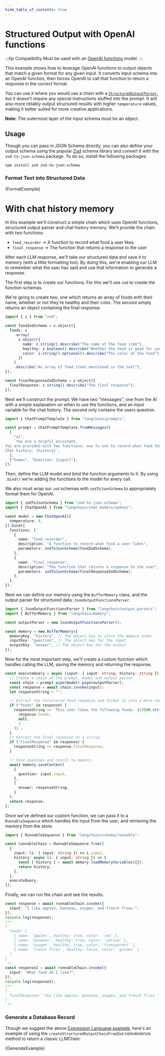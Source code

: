 ```yaml
---
hide_table_of_contents: true
---
```



# Structured Output with OpenAI functions

:::tip Compatibility
Must be used with an [OpenAI functions](https://platform.openai.com/docs/guides/gpt/function-calling) model.
:::

This example shows how to leverage OpenAI functions to output objects that match a given format for any given input.
It converts input schema into an OpenAI function, then forces OpenAI to call that function to return a response in the correct format.

You can use it where you would use a chain with a [`StructuredOutputParser`](/docs/modules/model_io/output_parsers), but it doesn't require any special
instructions stuffed into the prompt. It will also more reliably output structured results with higher `temperature` values, making it better suited
for more creative applications.

**Note:** The outermost layer of the input schema must be an object.

## Usage

Though you can pass in JSON Schema directly, you can also define your output schema using the popular [Zod](https://zod.dev) schema
library and convert it with the `zod-to-json-schema` package. To do so, install the following packages:

```bash npm2yarn
npm install zod zod-to-json-schema
```

### Format Text into Structured Data


<CodeBlock language="typescript">{FormatExample}</CodeBlock>

# With chat history memory

In this example we'll construct a simple chain which uses OpenAI functions, structured output parser and chat history memory.
We'll provide the chain with two functions:

- `food_recorder` -> A function to record what food a user likes.
- `final_response` -> The function that returns a response to the user

After each LLM response, we'll take our structured data and save it to memory (with a little formatting too). By doing this, we're enabling our LLM to
remember what the user has said and use that information to generate a response.

The first step is to create our functions. For this we'll use `zod` to create the function schemas.

We're going to create two, one which returns an array of foods with their name, whether or not they're healthy and their color.
The second simply returns an object containing the final response.

```typescript
import { z } from "zod";
```

```typescript
const foodZodSchema = z.object({
  foods: z
    .array(
      z.object({
        name: z.string().describe("The name of the food item"),
        healthy: z.boolean().describe("Whether the food is good for you"),
        color: z.string().optional().describe("The color of the food"),
      })
    )
    .describe("An array of food items mentioned in the text"),
});

const finalResponseZodSchema = z.object({
  finalResponse: z.string().describe("The final response"),
});
```

Next we'll construct the prompt. We have two "messages", one from the AI with a simple explanation on when to use the functions, and an input variable for the chat history. The second only contains the users question.

```typescript
import { ChatPromptTemplate } from "langchain/prompts";
```

```typescript
const prompt = ChatPromptTemplate.fromMessages([
  [
    "ai",
    `You are a helpful assistant.
You are provided with two functions: one to use to record what food the user likes, and one to use when replying to user questions.
Chat history: {history}`,
  ],
  ["human", "Question: {input}"],
]);
```

Then, define the LLM model and bind the function arguments to it. By using `.bind()` we're adding the functions to the model for every call.

We also must wrap our `zod` schemas with `zodToJsonSchema` to appropriately format them for OpenAI.

```typescript
import { zodToJsonSchema } from "zod-to-json-schema";
import { ChatOpenAI } from "langchain/chat_models/openai";
```

```typescript
const model = new ChatOpenAI({
  temperature: 0,
}).bind({
  functions: [
    {
      name: "food_recorder",
      description: "A function to record what food a user likes",
      parameters: zodToJsonSchema(foodZodSchema),
    },
    {
      name: "final_response",
      description: "The function that returns a response to the user",
      parameters: zodToJsonSchema(finalResponseZodSchema),
    },
  ],
});
```

Next we can define our memory using the `BufferMemory` class, and the output parser for structured data: `JsonOutputFunctionsParser`.

```typescript
import { JsonOutputFunctionsParser } from "langchain/output_parsers";
import { BufferMemory } from "langchain/memory";
```

```typescript
const outputParser = new JsonOutputFunctionsParser();

const memory = new BufferMemory({
  memoryKey: "history", // The object key to store the memory under
  inputKey: "question", // The object key for the input
  outputKey: "answer", // The object key for the output
});
```

Now for the most important step, we'll create a custom function which handles calling the LLM, saving the memory and returning the response.

```typescript
const executeQuery = async (input: { input: string; history: string }) => {
  // Create a chain of the prompt, model and output parser
  const chain = prompt.pipe(model).pipe(outputParser);
  const response = await chain.invoke(input);
  let responseString = "";

  // Extract the structured food response and format it into a more readable string
  if ("foods" in response) {
    responseString += `This user likes the following foods: ${JSON.stringify(
      response.foods,
      null,
      2
    )}`;
  }
  // Extract the final response as a string
  if ("finalResponse" in response) {
    responseString += response.finalResponse;
  }

  // Save question and result to memory.
  await memory.saveContext(
    {
      question: input.input,
    },
    {
      answer: responseString,
    }
  );
  return response;
};
```

Once we've defined our custom function, we can pass it to a `RunnableSequence` which handles the input from the user, and retrieving the memory from the store.

```typescript
import { RunnableSequence } from "langchain/schema/runnable";
```

```typescript
const runnableChain = RunnableSequence.from([
  {
    input: (i: { input: string }) => i.input,
    history: async (i: { input: string }) => {
      const { history } = await memory.loadMemoryVariables({});
      return history;
    },
  },
  executeQuery,
]);
```

Finally, we can run the chain and see the results.

```typescript
const response = await runnableChain.invoke({
  input: "I like apples, bananas, oxygen, and french fries.",
});
console.log(response);
/**
{
  foods: [
    { name: 'apples', healthy: true, color: 'red' },
    { name: 'bananas', healthy: true, color: 'yellow' },
    { name: 'oxygen', healthy: true, color: 'transparent' },
    { name: 'french fries', healthy: false, color: 'golden' }
  ]
}
 */
const response2 = await runnableChain.invoke({
  input: "What food do I like?",
});
console.log(response2);
/**
{
  finalResponse: 'You like apples, bananas, oxygen, and french fries.'
}
 */
```

### Generate a Database Record

Though we suggest the above [Expression Language example](/docs/expression_language/cookbook), here's an example
of using the `createStructuredOutputChainFromZod` convenience method to return a classic LLMChain:


<CodeBlock language="typescript">{GenerateExample}</CodeBlock>
